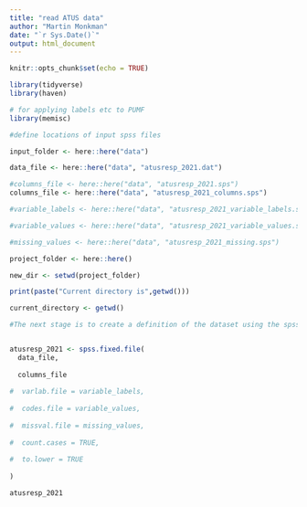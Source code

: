 ```yaml
---
title: "read ATUS data"
author: "Martin Monkman"
date: "`r Sys.Date()`"
output: html_document
---
```


```r
knitr::opts_chunk$set(echo = TRUE)

library(tidyverse)
library(haven)

# for applying labels etc to PUMF
library(memisc)

```


```r

#define locations of input spss files

input_folder <- here::here("data")

data_file <- here::here("data", "atusresp_2021.dat")

#columns_file <- here::here("data", "atusresp_2021.sps")
columns_file <- here::here("data", "atusresp_2021_columns.sps")

#variable_labels <- here::here("data", "atusresp_2021_variable_labels.sps")

#variable_values <- here::here("data", "atusresp_2021_variable_values.sps")

#missing_values <- here::here("data", "atusresp_2021_missing.sps")

project_folder <- here::here()

new_dir <- setwd(project_folder)

print(paste("Current directory is",getwd()))

current_directory <- getwd()

```


```r

#The next stage is to create a definition of the dataset using the spss.fixed.file import procedure saved in the variable sfs2016_efam.


atusresp_2021 <- spss.fixed.file(
  data_file,
  
  columns_file
  
#  varlab.file = variable_labels,
  
#  codes.file = variable_values,
  
#  missval.file = missing_values,
  
#  count.cases = TRUE,
  
#  to.lower = TRUE
  
)

atusresp_2021

```

